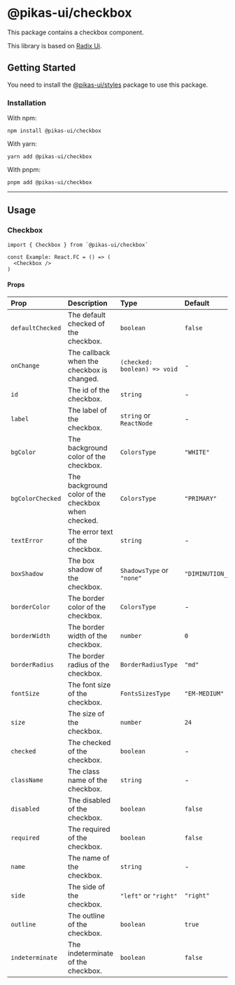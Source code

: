 

# @pikas-ui/checkbox

This package contains a checkbox component.

This library is based on [Radix Ui](https://www.radix-ui.com/).

## Getting Started

You need to install the <a href={stylesLink}>@pikas-ui/styles</a> package to use this package.

### Installation

With npm:

```
npm install @pikas-ui/checkbox
```

With yarn:

```
yarn add @pikas-ui/checkbox
```

With pnpm:

```
pnpm add @pikas-ui/checkbox
```

---

## Usage

### Checkbox

<CheckboxExample />

```tsx
import { Checkbox } from `@pikas-ui/checkbox`

const Example: React.FC = () => (
  <Checkbox />
)
```

#### Props

| Prop             | Description                                        | Type                         | Default          |
| :--------------- | :------------------------------------------------- | :--------------------------- | :--------------- |
| `defaultChecked` | The default checked of the checkbox.               | `boolean`                    | `false`          |
| `onChange`       | The callback when the checkbox is changed.         | `(checked: boolean) => void` | -                |
| `id`             | The id of the checkbox.                            | `string`                     | -                |
| `label`          | The label of the checkbox.                         | `string` or `ReactNode`      | -                |
| `bgColor`        | The background color of the checkbox.              | `ColorsType`                 | `"WHITE"`        |
| `bgColorChecked` | The background color of the checkbox when checked. | `ColorsType`                 | `"PRIMARY"`      |
| `textError`      | The error text of the checkbox.                    | `string`                     | -                |
| `boxShadow`      | The box shadow of the checkbox.                    | `ShadowsType` or `"none"`    | `"DIMINUTION_1"` |
| `borderColor`    | The border color of the checkbox.                  | `ColorsType`                 | -                |
| `borderWidth`    | The border width of the checkbox.                  | `number`                     | `0`              |
| `borderRadius`   | The border radius of the checkbox.                 | `BorderRadiusType`           | `"md"`           |
| `fontSize`       | The font size of the checkbox.                     | `FontsSizesType`             | `"EM-MEDIUM"`    |
| `size`           | The size of the checkbox.                          | `number`                     | `24`             |
| `checked`        | The checked of the checkbox.                       | `boolean`                    | -                |
| `className`      | The class name of the checkbox.                    | `string`                     | -                |
| `disabled`       | The disabled of the checkbox.                      | `boolean`                    | `false`          |
| `required`       | The required of the checkbox.                      | `boolean`                    | `false`          |
| `name`           | The name of the checkbox.                          | `string`                     | -                |
| `side`           | The side of the checkbox.                          | `"left"` or `"right"`        | `"right"`        |
| `outline`        | The outline of the checkbox.                       | `boolean`                    | `true`           |
| `indeterminate`  | The indeterminate of the checkbox.                 | `boolean`                    | `false`          |
